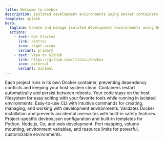 ```yaml
---
title: Welcome to devbox
description: Isolated development environments using Docker containers on Debian/Ubuntu Linux
template: splash
hero:
  tagline: Create and manage isolated development environments using Docker with ease.
  actions:
    - text: Get Started
      link: /intro/
      icon: right-arrow
      variant: primary
    - text: View on GitHub
      link: https://github.com/itzCozi/devbox
      icon: external
      variant: minimal
---
```



<CardGrid>
  <Card title="Isolated Environments" icon="laptop">
    Each project runs in its own Docker container, preventing dependency conflicts and keeping your host system clean. Containers restart automatically and persist between reboots.
  </Card>
  <Card title="Host File Access" icon="document">
    Your code stays on the host filesystem for easy editing with your favorite tools while running in isolated environments.
  </Card>
  <Card title="Simple Commands" icon="rocket">
    Easy-to-use CLI with intuitive commands for creating, managing, and working with development environments.
  </Card>
  <Card title="Safety Checks" icon="approve-check">
    Validates Docker installation and prevents accidental overwrites with built-in safety features.
  </Card>
  <Card title="Templates & Configuration" icon="open-book">
    Project-specific devbox.json configuration and built-in templates for Python, Node.js, Go, and web development.
  </Card>
  <Card title="Advanced Docker Features" icon="setting">
    Port mapping, volume mounting, environment variables, and resource limits for powerful, customizable environments.
  </Card>
</CardGrid>
